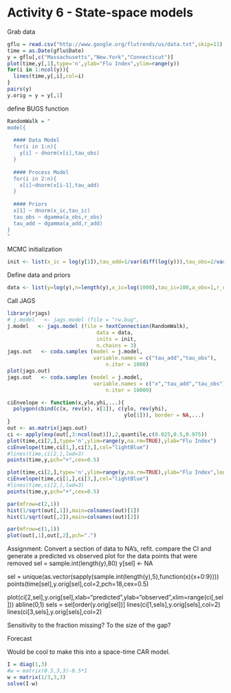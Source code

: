 Activity 6 - State-space models
========================================================



Grab data
```r
gflu = read.csv("http://www.google.org/flutrends/us/data.txt",skip=11)
time = as.Date(gflu$Date)
y = gflu[,c("Massachusetts","New.York","Connecticut")]
plot(time,y[,1],type='n',ylab="Flu Index",ylim=range(y))
for(i in 1:ncol(y)){
  lines(time,y[,i],col=i)
}
pairs(y)
y.orig = y = y[,1]
```

define BUGS function
```r
RandomWalk = "
model{
  
  #### Data Model
  for(i in 1:n){
    y[i] ~ dnorm(x[i],tau_obs)
  }
  
  #### Process Model
  for(i in 2:n){
    x[i]~dnorm(x[i-1],tau_add)
  }
  
  #### Priors
  x[1] ~ dnorm(x_ic,tau_ic)
  tau_obs ~ dgamma(a_obs,r_obs)
  tau_add ~ dgamma(a_add,r_add)
}
"
```

MCMC initialization
```r
init <- list(x_ic = log(y[1]),tau_add=1/var(diff(log(y))),tau_obs=2/var(log(y)))
```


Define data and priors
```r
data <- list(y=log(y),n=length(y),x_ic=log(1000),tau_ic=100,a_obs=1,r_obs=1,a_add=1,r_add=1)
```


Call JAGS
```r
library(rjags)
# j.model   <- jags.model (file = "rw.bug",
j.model   <- jags.model (file = textConnection(RandomWalk),
                             data = data,
                             inits = init,
                             n.chains = 3)
jags.out   <- coda.samples (model = j.model,
                            variable.names = c("tau_add","tau_obs"),
                                n.iter = 1000)
plot(jags.out)
jags.out   <- coda.samples (model = j.model,
                            variable.names = c("x","tau_add","tau_obs"),
                                n.iter = 10000)

ciEnvelope <- function(x,ylo,yhi,...){
  polygon(cbind(c(x, rev(x), x[1]), c(ylo, rev(yhi),
                                      ylo[1])), border = NA,...) 
}
out <- as.matrix(jags.out)
ci <- apply(exp(out[,3:ncol(out)]),2,quantile,c(0.025,0.5,0.975))
plot(time,ci[2,],type='n',ylim=range(y,na.rm=TRUE),ylab="Flu Index")
ciEnvelope(time,ci[1,],ci[3,],col="lightBlue")
#lines(time,ci[2,],lwd=3)
points(time,y,pch="+",cex=0.5)

plot(time,ci[2,],type='n',ylim=range(y,na.rm=TRUE),ylab="Flu Index",log='y')
ciEnvelope(time,ci[1,],ci[3,],col="lightBlue")
#lines(time,ci[2,],lwd=3)
points(time,y,pch="+",cex=0.5)

par(mfrow=c(2,1))
hist(1/sqrt(out[,1]),main=colnames(out)[1])
hist(1/sqrt(out[,2]),main=colnames(out)[2])

par(mfrow=c(1,1))
plot(out[,1],out[,2],pch=".")
```

Assignment: Convert a section of data to NA's, refit. compare the CI and generate a predicted vs observed plot for the data points that were removed
sel = sample.int(length(y),80)
y[sel] <- NA

sel = unique(as.vector(sapply(sample.int(length(y),5),function(x){x+0:9})))
points(time[sel],y.orig[sel],col=2,pch=18,cex=0.5)


plot(ci[2,sel],y.orig[sel],xlab="predicted",ylab="observed",xlim=range(ci[,sel]))
abline(0,1)
sels = sel[order(y.orig[sel])]
lines(ci[1,sels],y.orig[sels],col=2)
lines(ci[3,sels],y.orig[sels],col=2)

Sensitivity to the fraction missing? To the size of the gap?

Forecast

Would be cool to make this into a space-time CAR model.
```r
I = diag(1,3)
#w = matrix(0.5,3,3)-0.5*I
w = matrix(1/3,3,3)
solve(I-w)
```
